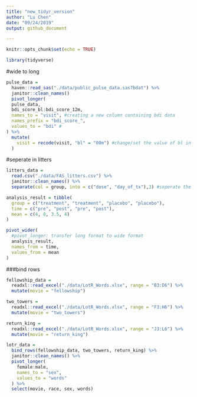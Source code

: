 ```yaml
---
title: "new_tidyr_version"
author: "Lu Chen"
date: "09/24/2019"
output: github_document

---
```


```r
knitr::opts_chunk$set(echo = TRUE)

library(tidyverse)
```

#wide to long
```r
pulse_data = 
  haven::read_sas("./data/public_pulse_data.sas7bdat") %>%
  janitor::clean_names()
  pivot_longer(
  pulse_data,
  bdi_score_bl:bdi_score_12m,
  names_to = "visit", #creating a new column containing bdi data
  names_prefix = "bdi_score_",
  values_to = "bdi" #
) %>% 
  mutate(
    visit = recode(visit, "bl" = "00m") #change/set the value of bl in visit column into "00m"
  )
```

#seperate in litters
```r
litters_data = 
  read.csv("./data/FAS_litters.csv") %>% 
  janitor::clean_names() %>% 
  separate(col = group, into = c("dose", "day_of_tx"),3) #seperate the old column "group" into two new columns dose and day_of_tx;

```

```r
analysis_result = tibble(
  group = c("treatment", "treatment", "placebo", "placebo"),
  time = c("pre", "post", "pre", "post"),
  mean = c(4, 8, 3.5, 4)
)

pivot_wider(
  #pivot_longer: transfer long format to wide format
  analysis_result,
  names_from = time,
  values_from = mean
)
```

###bind rows

```r
fellowship_data = 
  readxl::read_excel("./data/LotR_Words.xlsx", range = "B3:D6") %>% 
  mutate(movie = "fellowship")

two_towers = 
  readxl::read_excel("./data/LotR_Words.xlsx", range = "F3:H6") %>%
  mutate(movie = "two_towers")

return_king = 
  readxl::read_excel("./data/LotR_Words.xlsx", range = "J3:L6") %>%
  mutate(movie = "return_king")

lotr_data = 
  bind_rows(fellowship_data, two_towers, return_king) %>% 
  janitor::clean_names() %>% 
  pivot_longer(
    female:male,
    names_to = "sex",
    values_to = "words"
  ) %>% 
  select(movie, race, sex, words)

```



